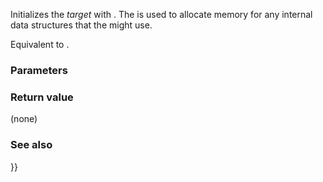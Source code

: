 {{cpp/utility/functional/function/title | assign}}
{{cpp/utility/functional/function/navbar}}
{{ddcl | since=c++11 | removed=c++17 |
template&lt; class F, class Alloc &gt;
void assign( F&amp;&amp; f, const Alloc&amp; alloc );
}}

Initializes the ''target'' with {{tt|f}}. The {{tt|alloc}} is used to allocate memory for any internal data structures that the {{tt|function}} might use.

Equivalent to {{c|function(std::allocator_arg, alloc, std::forward&lt;F&gt;(f)).swap(*this);}}.

===Parameters===
{{par begin}}
{{par | f | callable function to initialize the ''target'' with}}
{{par | alloc | allocator to use to allocate memory for the internal data structures}}
{{par end}}

===Return value===
(none)

{{cpp/impldef exception}}

===See also===
{{dsc begin}}
{{dsc inc | cpp/utility/functional/function/dsc operator{{=}}}}
{{dsc end}}

{{langlinks|de|es|fr|it|ja|pt|ru|zh}}
